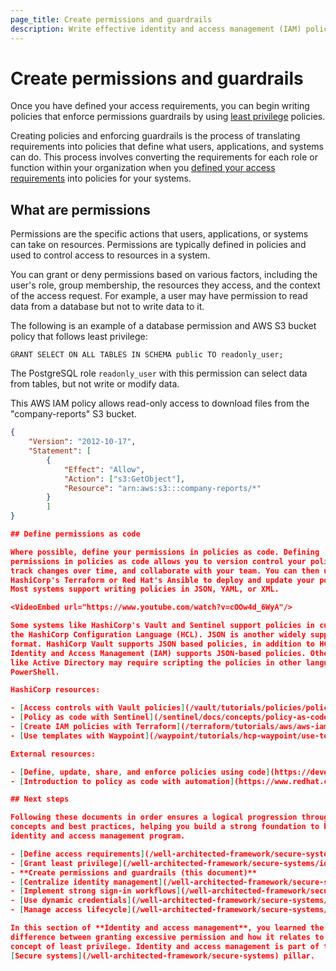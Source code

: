 ```yaml
---
page_title: Create permissions and guardrails
description: Write effective identity and access management (IAM) policies that enforce permissions guardrails by using least privilege.
---
```


# Create permissions and guardrails

Once you have defined your access requirements, you can begin writing
policies that enforce permissions guardrails by using [least
privilege](/well-architected-framework/secure-systems/identity-access-management/grant-least-privilege)
policies.

Creating policies and enforcing guardrails is the process of translating
requirements into policies that define what users, applications, and systems can
do. This process involves converting the requirements for each
role or function within your organization when you [defined your access
requirements](/well-architected-framework/secure-systems/identity-access-management/define-access-requirements)
into policies for your systems.

## What are permissions

Permissions are the specific actions that users, applications, or systems can
take on resources. Permissions are typically defined in policies and used to
control access to resources in a system.

You can grant or deny permissions based on various factors, including the user's role, group membership, the resources they access, and the context of the access request. For example, a user may have permission to read data from a database but not to write data to it.

The following is an example of a database permission and AWS S3 bucket policy that follows least privilege:

<CodeBlockConfig hideClipboard>

```plaintext
GRANT SELECT ON ALL TABLES IN SCHEMA public TO readonly_user;
```

</CodeBlockConfig>

The PostgreSQL role `readonly_user` with this permission can select data from
tables, but not write or modify data.

This AWS IAM policy allows read-only access to download files from the "company-reports" S3 bucket.

```json
{
    "Version": "2012-10-17",
    "Statement": [
        {
            "Effect": "Allow",
            "Action": ["s3:GetObject"],
            "Resource": "arn:aws:s3:::company-reports/*"
        }
        ]
}

## Define permissions as code

Where possible, define your permissions in policies as code. Defining
permissions in policies as code allows you to version control your policies,
track changes over time, and collaborate with your team. You can then use tools like
HashiCorp's Terraform or Red Hat's Ansible to deploy and update your policies.
Most systems support writing policies in JSON, YAML, or XML.

<VideoEmbed url="https://www.youtube.com/watch?v=cOOw4d_6WyA"/>

Some systems like HashiCorp's Vault and Sentinel support policies in custom languages like
the HashiCorp Configuration Language (HCL). JSON is another widely supported
format. HashiCorp Vault supports JSON based policies, in addition to HCL. AWS
Identity and Access Management (IAM) supports JSON-based policies. Other systems
like Active Directory may require scripting the policies in other languages like
PowerShell.

HashiCorp resources:

- [Access controls with Vault policies](/vault/tutorials/policies/policies)
- [Policy as code with Sentinel](/sentinel/docs/concepts/policy-as-code)
- [Create IAM policies with Terraform](/terraform/tutorials/aws/aws-iam-policy)
- [Use templates with Waypoint](/waypoint/tutorials/hcp-waypoint/use-template)

External resources:

- [Define, update, share, and enforce policies using code](https://developer.ibm.com/articles/policy-as-code-ansible-automation-engine-and-open-policy-agent/)
- [Introduction to policy as code with automation](https://www.redhat.com/en/blog/policy-as-code-automation)

## Next steps

Following these documents in order ensures a logical progression through the key
concepts and best practices, helping you build a strong foundation to build your
identity and access management program.

- [Define access requirements](/well-architected-framework/secure-systems/identity-access-management/define-access-requirements)
- [Grant least privilege](/well-architected-framework/secure-systems/identity-access-management/grant-least-privilege)
- **Create permissions and guardrails (this document)**
- [Centralize identity management](/well-architected-framework/secure-systems/identity-access-management/centralize-identity-management)
- [Implement strong sign-in workflows](/well-architected-framework/secure-systems/identity-access-management/implement-strong-sign-in-workflows)
- [Use dynamic credentials](/well-architected-framework/secure-systems/identity-access-management/use-dynamic-credentials)
- [Manage access lifecycle](/well-architected-framework/secure-systems/identity-access-management/manage-access-lifecycle)

In this section of **Identity and access management**, you learned the
difference between granting excessive permission and how it relates to the
concept of least privilege. Identity and access management is part of the
[Secure systems](/well-architected-framework/secure-systems) pillar.
